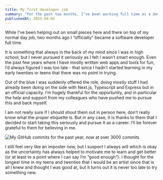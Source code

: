 ```yaml
---
title: My first developer job
summary: "For the past two months, I’ve been working full time as a developer. "
publishedAt: 2025-04-05
---
```


While I’ve been helping out on small pieces here and there on top of my normal day job, two months ago I “officially” became a software developer full time.

It is something that always in the back of my mind since I was in high school, but I never pursued it seriously as I felt I wasn’t smart enough. Even the past few years where I have mostly written web apps and tools for fun, I’d always figured I was too late - that since I hadn’t started learning in my early twenties or teens that there was no point in trying.

Out of the blue I was suddenly offered the role, doing mostly stuff I had already been doing on the side with Next.js, Typescript and Express but in an official capacity. I’m hugely thankful for the opportunity, and in particular the help and support from my colleagues who have pushed me to pursue this and back myself.

I am not really sure if I should shout them out in person here, don’t really know what the proper etiquette is. But in any case, it is thanks to them that I decided to start taking this seriously and pursue it as a career. I’ll be forever grateful to them for believing in me.

![My GitHub commits for the past year, now at over 3000 commits](/my-first-developer-job/IMG_5117.png)

I still feel very like an imposter now, but I suspect I always will which is okay as the uncertainty has always helped to motivate me to learn and get better (or at least to a point where I can say I’m “good enough”). I thought for the longest time in my teens and twenties that I would be an artist since that is all I knew and thought I was good at, but it turns out it is never too late to try something new.
